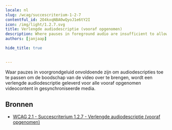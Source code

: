 ```yaml
---
locale: nl
slug: /wcag/succescriterium-1-2-7
contentful_id: 2O4kxqNBA0wQyoJ1e6tY2I
icon: /img/light/1.2.7.svg
title: Verlengde audiodescriptie (vooraf opgenomen)
description: Where pauses in foreground audio are insufficient to allow audio descriptions to convey the sense of the video, extended audio description must be provided for all prerecorded video content in synchronized media.
authors: [janjaap]

hide_title: true

	
---
```


<Hero
  title="Verlengde audiodescriptie (vooraf opgenomen)"
  icon="/img/light/1.2.7.svg"
  prefix="Succescriterium 1.2.7"
  suffix="Niveau AAA"
/>

Waar pauzes in voorgrondgeluid onvoldoende zijn om audiodescripties toe te passen om de boodschap van de video over te brengen, wordt een verlengde audiodescriptie geleverd voor alle vooraf opgenomen videocontent in gesynchroniseerde media. 

## Bronnen

- [WCAG 2.1 - Succescriterium 1.2.7 - Verlengde audiodescriptie (vooraf opgenomen)](https://www.w3.org/Translations/WCAG21-nl/#verlengde-audiodescriptie-vooraf-opgenomen)